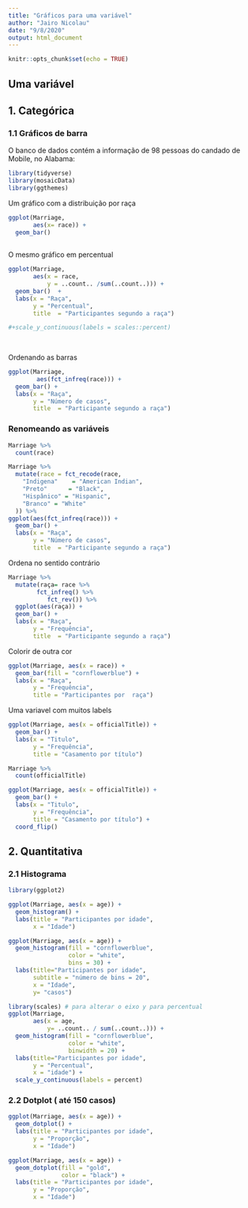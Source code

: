 ```yaml
---
title: "Gráficos para uma variável"
author: "Jairo Nicolau"
date: "9/8/2020"
output: html_document
---
```


```r
knitr::opts_chunk$set(echo = TRUE)
```

## Uma variável

## 1. Categórica

### 1.1 Gráficos de barra

O banco de dados contém a informação de 98 pessoas do candado de Mobile, no Alabama:

```r
library(tidyverse)
library(mosaicData)
library(ggthemes)
```


Um gráfico com a distribuição por raça

```r

ggplot(Marriage, 
       aes(x= race)) +
  geom_bar() 
 
```
O mesmo gráfico em percentual

```r


ggplot(Marriage,
       aes(x = race,
           y = ..count.. /sum(..count..))) + 
  geom_bar()  +
  labs(x = "Raça", 
       y = "Percentual", 
       title  = "Participantes segundo a raça") 

#+scale_y_continuous(labels = scales::percent)
  
  
```
 Ordenando as  barras
 

```r

ggplot(Marriage,
        aes(fct_infreq(race))) +
  geom_bar() +
  labs(x = "Raça", 
       y = "Número de casos", 
       title  = "Participante segundo a raça") 

```
### Renomeando as variáveis

```r
Marriage %>% 
  count(race)
```

```r
Marriage %>% 
  mutate(race = fct_recode(race,
    "Indigena"    = "American Indian",
    "Preto"      = "Black",
    "Hispânico" = "Hispanic",
    "Branco" = "White"
  )) %>%
ggplot(aes(fct_infreq(race))) +
  geom_bar() +
  labs(x = "Raça", 
       y = "Número de casos", 
       title  = "Participante segundo a raça") 

```

Ordena no sentido contrário

```r
Marriage %>% 
  mutate(raça= race %>% 
        fct_infreq() %>% 
           fct_rev()) %>%
  ggplot(aes(raça)) +
  geom_bar() +
  labs(x = "Raça", 
       y = "Frequência", 
       title  = "Participante segundo a raça")
```
Colorir de outra cor

```r
ggplot(Marriage, aes(x = race)) + 
  geom_bar(fill = "cornflowerblue") +
  labs(x = "Raça", 
       y = "Frequência", 
       title = "Participantes por  raça") 

```
Uma variavel com muitos labels

```r
ggplot(Marriage, aes(x = officialTitle)) + 
  geom_bar() +
  labs(x = "Titulo",
       y = "Frequência",
       title = "Casamento por título")
```

```r
Marriage %>% 
  count(officialTitle)
```


```r
ggplot(Marriage, aes(x = officialTitle)) + 
  geom_bar() +
  labs(x = "Titulo",
       y = "Frequência",
       title = "Casamento por título") +
  coord_flip()
```
## 2. Quantitativa

### 2.1 Histograma

```r
library(ggplot2)

ggplot(Marriage, aes(x = age)) +
  geom_histogram() + 
  labs(title = "Participantes por idade",
       x = "Idade") 
```

```r
ggplot(Marriage, aes(x = age)) +
  geom_histogram(fill = "cornflowerblue", 
                 color = "white", 
                 bins = 30) + 
  labs(title="Participantes por idade", 
       subtitle = "número de bins = 20",
       x = "Idade",
       y= "casos")
```



```r
library(scales) # para alterar o eixo y para percentual
ggplot(Marriage, 
       aes(x = age, 
           y= ..count.. / sum(..count..))) +
  geom_histogram(fill = "cornflowerblue", 
                 color = "white", 
                 binwidth = 20) + 
  labs(title="Participantes por idade", 
       y = "Percentual",
       x = "idade") +
  scale_y_continuous(labels = percent) 
```

### 2.2 Dotplot ( até 150 casos)

```r
ggplot(Marriage, aes(x = age)) +
  geom_dotplot() + 
  labs(title = "Participantes por idade",
       y = "Proporção",
       x = "Idade")
```



```r
ggplot(Marriage, aes(x = age)) +
  geom_dotplot(fill = "gold", 
               color = "black") + 
  labs(title = "Participantes por idade",
       y = "Proporção",
       x = "Idade")
```



